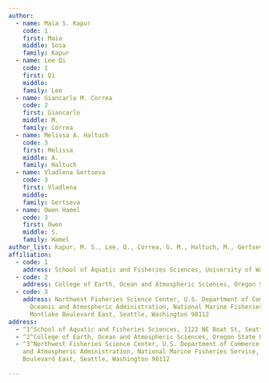```yaml
---
author:
  - name: Maia S. Kapur
    code: 1
    first: Maia
    middle: Sosa
    family: Kapur
  - name: Lee Qi
    code: 1
    first: Qi
    middle: 
    family: Lee
  - name: Giancarlo M. Correa
    code: 2
    first: Giancarlo
    middle: M.
    family: Correa
  - name: Melissa A. Haltuch
    code: 3
    first: Melissa
    middle: A.
    family: Haltuch
  - name: Vladlena Gertseva
    code: 3
    first: Vladlena
    middle: 
    family: Gertseva
  - name: Owen Hamel
    code: 3
    first: Owen
    middle: S.
    family: Hamel
author_list: Kapur, M. S., Lee, Q., Correa, G. M., Haltuch, M., Gertseva, V., and Hamel, O.
affiliation:
  - code: 1
    address: School of Aquatic and Fisheries Sciences, University of Washington, 1122 NE Boat St, Seattle, WA 98105
  - code: 2
    address: College of Earth, Ocean and Atmospheric Sciences, Oregon State University, 104 CEOAS Admin. Bldg. Corvallis, OR 97331-5503
  - code: 3
    address: Northwest Fisheries Science Center, U.S. Department of Commerce, National
      Oceanic and Atmospheric Administration, National Marine Fisheries Service, 2725
      Montlake Boulevard East, Seattle, Washington 98112
address:
  - ^1^School of Aquatic and Fisheries Sciences, 1122 NE Boat St, Seattle, WA 98105
  - ^2^College of Earth, Ocean and Atmospheric Sciences, Oregon State University, 104 CEOAS Admin. Bldg. Corvallis, OR 97331-5503
  - ^3^Northwest Fisheries Science Center, U.S. Department of Commerce, National Oceanic
    and Atmospheric Administration, National Marine Fisheries Service, 2725 Montlake
    Boulevard East, Seattle, Washington 98112

---
```

